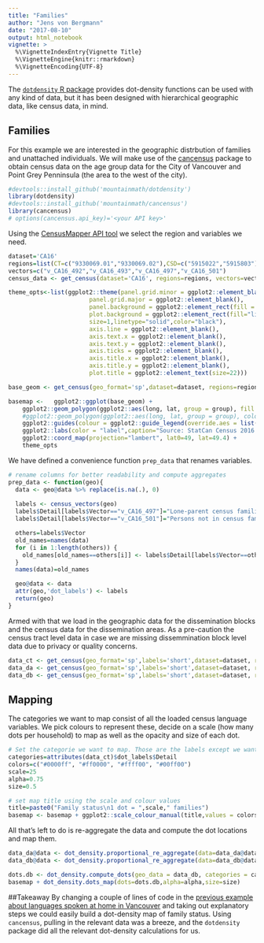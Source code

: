 ```yaml
---
title: "Families"
author: "Jens von Bergmann"
date: "2017-08-10"
output: html_notebook
vignette: >
  %\VignetteIndexEntry{Vignette Title}
  %\VignetteEngine{knitr::rmarkdown}
  %\VignetteEncoding{UTF-8}
---
```


The [`dotdensity` R package](https://github.com/mountainMath/dotdensity) provides dot-density functions can be used with any kind of data, but it has been designed with hierarchical
geographic data, like census data, in mind. 

## Families
For this example we are interested in the geographic distrbution of families and unattached individuals. 
We will make use of the [cancensus](https://github.com/mountainMath/cancensus) package to obtain census
data on the age group data for the City of Vancouver and Point Grey Penninsula (the area to the west of the city).

```r
#devtools::install_github('mountainmath/dotdensity')
library(dotdensity)
#devtools::install_github('mountainmath/cancensus')
library(cancensus)
# options(cancensus.api_key)='<your API key>'
```



Using the [CensusMapper API tool](https://censusmapper.ca/api/CA16) we select the region and
variables we need.
```r
dataset='CA16'
regions=list(CT=c("9330069.01","9330069.02"),CSD=c("5915022","5915803")) #list(CMA="59933")
vectors=c("v_CA16_492","v_CA16_493","v_CA16_497","v_CA16_501")
census_data <- get_census(dataset='CA16', regions=regions, vectors=vectors, level='CT')

```

```r
theme_opts<-list(ggplot2::theme(panel.grid.minor = ggplot2::element_blank(),
                       panel.grid.major = ggplot2::element_blank(),
                       panel.background = ggplot2::element_rect(fill = 'light blue', colour = NA),
                       plot.background = ggplot2::element_rect(fill="light grey",
                       size=1,linetype="solid",color="black"),
                       axis.line = ggplot2::element_blank(),
                       axis.text.x = ggplot2::element_blank(),
                       axis.text.y = ggplot2::element_blank(),
                       axis.ticks = ggplot2::element_blank(),
                       axis.title.x = ggplot2::element_blank(),
                       axis.title.y = ggplot2::element_blank(),
                       plot.title = ggplot2::element_text(size=22)))

base_geom <- get_census(geo_format='sp',dataset=dataset, regions=regions, level="Regions")

basemap <-   ggplot2::ggplot(base_geom) +
    ggplot2::geom_polygon(ggplot2::aes(long, lat, group = group), fill = "white", size=0.1) +
    #ggplot2::geom_polygon(ggplot2::aes(long, lat, group = group), colour = "#222222", fill = "white", size=0.1) +
    ggplot2::guides(colour = ggplot2::guide_legend(override.aes = list(size=2))) +
    ggplot2::labs(color = "label",caption="Source: StatCan Census 2016 via cancensus & CensusMapper.ca") +
    ggplot2::coord_map(projection="lambert", lat0=49, lat=49.4) +
    theme_opts
```


We have defined a convenience function `prep_data` that renames variables.
```r
# rename columns for better readability and compute aggregates
prep_data <- function(geo){
  data <- geo@data %>% replace(is.na(.), 0) 
  
  labels <- census_vectors(geo)
  labels$Detail[labels$Vector=="v_CA16_497"]="Lone-parent census families"
  labels$Detail[labels$Vector=="v_CA16_501"]="Persons not in census families"

  others=labels$Vector
  old_names=names(data)
  for (i in 1:length(others)) {
    old_names[old_names==others[i]] <- labels$Detail[labels$Vector==others[i]]
  }
  names(data)=old_names

  geo@data <- data
  attr(geo,'dot_labels') <- labels
  return(geo)
}
```
Armed with that we load in the geographic data for the dissemination blocks and the census data for the dissemination areas. As a pre-caution the census tract level data in case we are missing dissemmination block level data due to privacy or quality concerns.
```r

data_ct <- get_census(geo_format='sp',labels='short',dataset=dataset, regions=regions, vectors=vectors,level="CT") %>% prep_data
data_da <- get_census(geo_format='sp',labels='short',dataset=dataset, regions=regions, vectors=vectors,level="DA") %>% prep_data
data_db <- get_census(geo_format='sp',labels='short',dataset=dataset, regions=regions, vectors=vectors,level="DB") 
```
## Mapping

The categories we want to map consist of all the loaded census language variables. We pick colours to represent these, decide on a scale (how many dots per household) to map as well as the opacity and size of each dot.
```r
# Set the categorie we want to map. Those are the labels except we want to replace the "Total" with the "Other" column
categories=attributes(data_ct)$dot_labels$Detail
colors=c("#0000ff", "#ff0000", "#ffff00", "#00ff00")
scale=25
alpha=0.75
size=0.5

```
```r
# set map title using the scale and colour values
title=paste0("Family status\n1 dot = ",scale," families")
basemap <- basemap + ggplot2::scale_colour_manual(title,values = colors) 
```


All that's left to do is re-aggregate the data and compute the dot locations and map them.
```r
data_da@data <- dot_density.proportional_re_aggregate(data=data_da@data,parent_data=data_ct@data,geo_match=setNames("GeoUID","CT_UID"),categories=categories,base="Population")
data_db@data <- dot_density.proportional_re_aggregate(data=data_db@data,parent_data=data_da@data,geo_match=setNames("GeoUID","DA_UID"),categories=categories,base="Population")

dots.db <- dot_density.compute_dots(geo_data = data_db, categories = categories, scale=scale)
basemap + dot_density.dots_map(dots=dots.db,alpha=alpha,size=size)
```
##Takeaway
By changing a couple of lines of code in the [previous example about languages spoken at home in Vancouver](https://github.com/mountainMath/dotdensity/blob/master/vignettes/languages-example.Rmd) and taking out explanatory steps we could easily build a dot-density map of family status. Using `cancensus`, pulling in the relevant data was a breeze, and the `dotdensity` package did all the relevant dot-density calculations for us.
